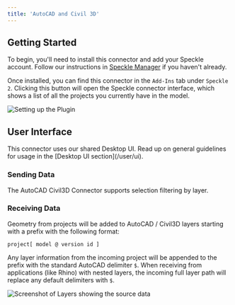 ```yaml
---
title: 'AutoCAD and Civil 3D'
---
```



<LegacyWarning connector="AutoCAD Civil 3D" /> 
<LegacyVersions app="AutoCAD Civil 3D" versions="2021, 2022 & 2023" />

## Getting Started

To begin, you'll need to install this connector and add your Speckle account. Follow our instructions in [Speckle Manager](/user/manager) if you haven't already.

Once installed, you can find this connector in the `Add-Ins` tab under `Speckle 2`. Clicking this button will open the Speckle connector interface, which shows a list of all the projects you currently have in the model.

<Frame>
  <img src="/images/legacy/acad/setup-plugin.gif" alt="Setting up the Plugin" />
</Frame>

## User Interface

<Note>
  This connector uses our shared Desktop UI. Read up on general guidelines for usage in the [Desktop UI section](/user/ui).
</Note>

### Sending Data

The AutoCAD Civil3D Connector supports selection filtering by layer.

### Receiving Data

Geometry from projects will be added to AutoCAD / Civil3D layers starting with a prefix with the following format:

```
project[ model @ version id ]
```

Any layer information from the incoming project will be appended to the prefix with the standard AutoCAD delimiter `$`. When receiving from applications (like Rhino) with nested layers, the incoming full layer path will replace any default delimiters with `$`.

<Frame>
  <img src="/images/legacy/acad/receiving-layers.png" alt="Screenshot of Layers showing the source data" />
</Frame>